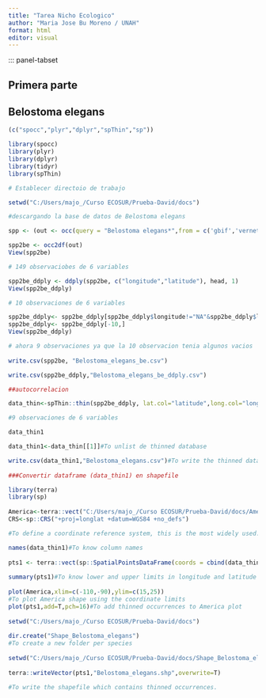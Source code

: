 ---
title: "Tarea Nicho Ecologico"
author: "Maria Jose Bu Moreno / UNAH"
format: html
editor: visual
---
::: panel-tabset

## Primera parte

## Belostoma elegans 

```{r}

(c("spocc","plyr","dplyr","spThin","sp"))

library(spocc) 
library(plyr)
library(dplyr)
library(tidyr)
library(spThin)

```

```{r}
# Establecer directoio de trabajo

setwd("C:/Users/majo_/Curso ECOSUR/Prueba-David/docs")

```

```{r}
#descargando la base de datos de Belostoma elegans

spp <- (out <- occ(query = "Belostoma elegans*",from = c('gbif','vernet','ecoengine','idigbio','bison'),limit = 10000))

spp2be <- occ2df(out)
View(spp2be)

# 149 observaciobes de 6 variables 

spp2be_ddply <- ddply(spp2be, c("longitude","latitude"), head, 1)
View(spp2be_ddply)

# 10 observaciones de 6 variables

spp2be_ddply<- spp2be_ddply[spp2be_ddply$longitude!="NA"&spp2be_ddply$latitude!="NA",]
spp2be_ddply<- spp2be_ddply[-10,]
View(spp2be_ddply)

# ahora 9 observaciones ya que la 10 observacion tenia algunos vacios
  
write.csv(spp2be, "Belostoma_elegans_be.csv")

write.csv(spp2be_ddply,"Belostoma_elegans_be_ddply.csv")
```


```{r}
##autocorrelacion

data_thin<-spThin::thin(spp2be_ddply, lat.col="latitude",long.col="longitude",thin.par=1,spec.col = "name",locs.thinned.list.return = TRUE,max.files = 1,write.files = FALSE,reps=1)

#9 observaciones de 6 variables

data_thin1

data_thin1<-data_thin[[1]]#To unlist de thinned database

write.csv(data_thin1,"Belostoma_elegans.csv")#To write the thinned database
  
###Convertir dataframe (data_thin1) en shapefile

library(terra)
library(sp)
  
America<-terra::vect("C:/Users/majo_/Curso ECOSUR/Prueba-David/docs/Americas/Americas.shp")
CRS<-sp::CRS("+proj=longlat +datum=WGS84 +no_defs")

#To define a coordinate reference system, this is the most widely used.

names(data_thin1)#To know column names
  
pts1 <- terra::vect(sp::SpatialPointsDataFrame(coords = cbind(data_thin1$Longitude,data_thin1$Latitude),data_thin1,proj4string = CRS))#To convert database into a shapefile
  
summary(pts1)#To know lower and upper limits in longitude and latitude
  
plot(America,xlim=c(-110,-90),ylim=c(15,25))
#To plot America shape using the coordinate limits
plot(pts1,add=T,pch=16)#To add thinned occurrences to America plot
  
setwd("C:/Users/majo_/Curso ECOSUR/Prueba-David/docs")
  
dir.create("Shape_Belostoma_elegans")
#To create a new folder per species
  
setwd("C:/Users/majo_/Curso ECOSUR/Prueba-David/docs/Shape_Belostoma_elegans")
  
terra::writeVector(pts1,"Belostoma_elegans.shp",overwrite=T)

#To write the shapefile which contains thinned occurrences.


```

